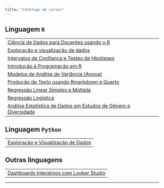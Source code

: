 ```yaml
---
title: "Catálogo de cursos"
---
```


## Linguagem `R` 

||
|:----|
|[Ciência de Dados para Docentes usando o R](catalogo/r/ciencia-de-dados-para-docentes.html)<br>|
|[Exploração e visualização de dados](catalogo/r/exploracao-visualizacao.html)<br>|
|[Intervalos de Confiança e Testes de Hipóteses](catalogo/r/intervalo-confianca-teste-hipoteses.html)<br>|
|[Introdução à Programação em R](catalogo/r/introducao-a-programacao.html)<br>|
|[Modelos de Análise de Variância (Anova)](catalogo/r/modelo-de-analise-de-variancia.html)<br>|
|[Produção de Texto usando Rmarkdown e Quarto](catalogo/r/producao-de-texto-usando-rmarkdown.html)<br>|
|[Regressão Linear Simples e Múltipla](catalogo/r/regressao-linear-simples-e-multipla.html)<br>|
|[Regressão Logística](catalogo/r/regressao-logistica.html)|
|[Análise Estatística de Dados em Estudos de Gênero e Diversidade](catalogo/r/genero-diversidade.qmd)|

## Linguagem `Python`

||
|:----|
|[Exploração e Visualização de Dados](catalogo/python/exploracao-visualizacao-dados.qmd)|

## Outras linguagens

||
|:---|
|[Dashboards Interativos com Looker Studio](catalogo/outras/looker-studio.qmd)|
---
